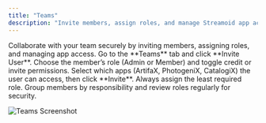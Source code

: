 ```yaml
---
title: "Teams"
description: "Invite members, assign roles, and manage Streamoid app access."
---
```


<Info>
Collaborate with your team securely by inviting members, assigning roles, and managing app access.
</Info>

<Steps>
  <Step title="Invite a Team Member">
  Go to the **Teams** tab and click **Invite User**.
  </Step>
  <Step title="Set Permissions">
  Choose the member’s role (Admin or Member) and toggle credit or invite permissions.
  </Step>
  <Step title="Assign App Access">
  Select which apps (ArtifaX, PhotogeniX, CatalogiX) the user can access, then click **Invite**.
  </Step>
</Steps>

<Note>
Always assign the least required role. Group members by responsibility and review roles regularly for security.
</Note>

![Teams Screenshot](https://assets.catalogix.ai/45af82bdfc32bd71b7688dd263be6900)
